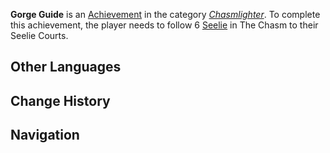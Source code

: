 {{Achievement Infobox
|title        = Gorge Guide
|id           = 80148
|order id     = 0148
|category     = Chasmlighter
|description  = Follow 6 [[Seelie]] in The Chasm to their Seelie Courts.
|requirements = 
|primogems    = 5
|tracking     = 
|topic        = Seelie
|set          = Gorge Guide
|tier         = 1
|tiers_total  = 3
|tier1        = Gorge Guide (Tier 1)
|tier2        = Gorge Guide (Tier 2)
|tier3        = Gorge Guide (Tier 3)
|prev         = 
|next         = Gorge Guide (Tier 2)
}}
'''Gorge Guide''' is an [[Achievement]] in the category ''[[Chasmlighter]]''. To complete this achievement, the player needs to follow 6 [[Seelie]] in The Chasm to their Seelie Courts.
<!--
==Trivia==

==Video Guides==
{{EVT
|video1   = 
|caption1 = 
}}
-->
==Other Languages==
{{Transclude|Gorge Guide|Other Languages}}

==Change History==
{{Change History|2.6}}
<!--
==References==
{{Reflist}}
-->
==Navigation==
{{Achievement Navbox|Chasmlighter}}